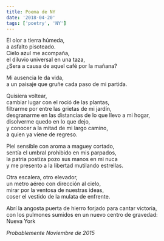 ```yaml
---
title: Poema de NY
date: '2018-04-20'
tags: ['poetry', 'NY']
---
```


<div className="italic">

El olor a tierra húmeda,<br/>
a asfalto pisoteado.<br/>
Cielo azul me acompaña,<br/>
el diluvio universal en una taza,<br/>
¿Sera a causa de aquel café por la mañana?<br/>

Mi ausencia le da vida,<br/>
a un paisaje que gruñe cada paso de mi partida.<br/>

Quisiera voltear,<br/>
cambiar lugar con el roció de las plantas,<br/>
filtrarme por entre las grietas de mi jardín,<br/>
desgranarme en las distancias de lo que llevo a mi hogar,<br/>
disolverme quedo en lo que dejo,<br/>
y conocer a la mitad de mi largo camino,<br/>
a quien ya viene de regreso.<br/>

Piel sensible con aroma a maguey cortado,<br/>
sentía el umbral prohibido en mis parpados,<br/>
la patria postiza pozo sus manos en mi nuca<br/>
y me presento a la libertad mutilando estrellas.<br/>

Otra escalera, otro elevador,<br/>
un metro aéreo con dirección al cielo,<br/>
mirar por la ventosa de nuestras ideas,<br/>
coser el vestido de la mulata de enfrente.<br/>

Abrí la angosta puerta de hierro forjado para cantar victoria,<br/>
con los pulmones sumidos en un nuevo centro de gravedad:<br/>
Nueva York<br/>

</div>

*Probablemente Noviembre de 2015*

